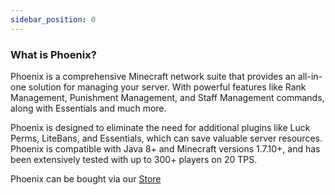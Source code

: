 ```yaml
---
sidebar_position: 0
---
```

### What is Phoenix?
Phoenix is a comprehensive Minecraft network suite that provides an all-in-one solution for managing your server. With powerful features like Rank Management, Punishment Management, and Staff Management commands, along with Essentials and much more.

Phoenix is designed to eliminate the need for additional plugins like Luck Perms, LiteBans, and Essentials, which can save valuable server resources. Phoenix is compatible with Java 8+ and Minecraft versions 1.7.10+, and has been extensively tested with up to 300+ players on 20 TPS.

Phoenix can be bought via our [Store](https://refinedev.xyz/resources/phoenix.3/)